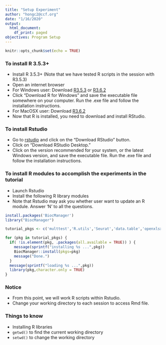 ```yaml
---
title: "Setup Experiment"
author: "hongc2@ccf.org"
date: "1/16/2020"
output:
  html_document:
    df_print: paged
objectives: Program Setup
---
```


```r
knitr::opts_chunk$set(echo = TRUE)
```

### To install R 3.5.3+
- Install R 3.5.3+ (Note that we have tested R scripts in the session with R3.5.3)
- Open an internet browser
- For Windows user: Download [R3.5.3](http://healthstat.snu.ac.kr/CRAN/bin/windows/base/old/3.5.3/R-3.5.3-win.exe) or [R3.6.2](http://healthstat.snu.ac.kr/CRAN/bin/windows/base/old/3.6.2/R-3.6.2-win.exe)
- Click "Download R for Windows" and save the executable file somewhere on your computer. Run the .exe file and follow the installation instructions.
- For MacOSX user: Download [R3.6.2](https://cran.seoul.go.kr/bin/macosx/R-3.6.2.pkg)
- Now that R is installed, you need to download and install RStudio.

### To install Rstudio
- Go to [rstudio](www.rstudio.com) and click on the "Download RStudio" button.
- Click on "Download RStudio Desktop."
- Click on the version recommended for your system, or the latest Windows version, and save the executable file. Run the .exe file and follow the installation instructions. 

### To install R modules to accomplish the experiments in the tutorial
- Launch Rstudio
- Install the following R library modules
- Note that Rstudio may ask you whether user want to update an R module. Answer 'N' to all the questions.
```r
install.packages('BiocManager')
library("BiocManager")

tutorial_pkgs <- c('multtest','R.utils','Seurat','data.table','openxlsx','reshape2','dplyr','reticulate','cowplot','grid','gridExtra','ggplot2','randomcoloR','pheatmap','stringr','tools')

for (pkg in tutorial_pkgs) {
  if( !is.element(pkg, .packages(all.available = TRUE)) ) {
    message(sprintf("installing %s ...",pkg))
    BiocManager::install(pkgs=pkg)
    message("Done.")
  }
  message(sprintf("loading %s ...",pkg))
  library(pkg,character.only = TRUE)
}
```

### Notice
- From this point, we will work R scripts within Rstudio.
- Change your working directory to each session to access Rmd file. 

### Things to know
- Installing R libraries
- `getwd()` to find the current working directory
- `setwd()` to change the working directory